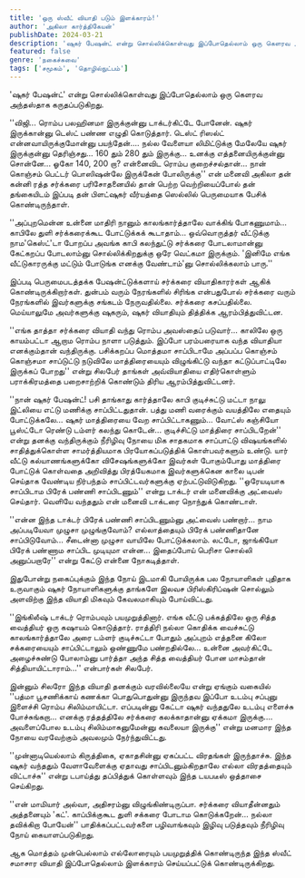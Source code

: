 ```yaml
---
title: 'ஒரு ஸ்வீட் வியாதி படும் இளக்காரம்!'
author: 'அகிலா கார்த்திகேயன்'
publishDate: 2024-03-21
description: 'ஷுகர் பேஷன்ட் என்று சொல்லிக்கொள்வது இப்போதெல்லாம் ஒரு கெளரவ அந்தஸ்தாக கருதப்படுகிறது...'
featured: false
genre: 'நகைச்சுவை'
tags: ['சமூகம்', 'தொழில்நுட்பம்']
---
```


'ஷுகர் பேஷன்ட்' என்று சொல்லிக்கொள்வது இப்போதெல்லாம் ஒரு கெளரவ அந்தஸ்தாக கருதப்படுகிறது.

''விஜி... ரொம்ப பலஹினமா இருக்குன்னு டாக்டர்கிட்டே போனேன். ஷுகர் இருக்கான்னு டெஸ்ட் பண்ண எழுதி கொடுத்தார். டெஸ்ட் ரிஸல்ட் என்னவாயிருக்குமோன்னு பயந்தேன்.... நல்ல வேளையா லிமிட்டுக்கு மேலேயே ஷுகர் இருக்குன்னு தெரிஞ்சது... 160 தும் 280 தும் இருக்கு... உனக்கு எத்தனையிருக்குன்னு சொன்னே... ஓகோ 140, 200 றா? என்னைவிட ரொம்ப குறைச்சல்தான்... நான் கொஞ்சம் பெட்டர் பொஸிஷன்லே இருக்கேன் போலிருக்கு'' என் மனைவி அகிலா தன் கன்னி ரத்த சர்க்கரை பரிசோதனையில் தான் பெற்ற வெற்றியைப்போல் தன் தங்கையிடம் இப்படி தன் பிளட்ஷுகர் வீர்யத்தை ​ஸெல்லில் பெருமையாக பேசிக் கொண்டிருந்தாள்.

''அப்புறமென்ன உன்னை மாதிரி நானும் காலங்கார்த்தாலே வாக்கிங் போகணுமாம்... காபிலே துளி சர்க்கரைக்கூட போட்டுக்கக் கூடாதாம்... ஒவ்வொருத்தர் வீட்டுக்கு நாம'கெஸ்ட்'டா போறப்ப அவங்க காபி கலந்துட்டு சர்க்கரை போடலாமான்னு கேட்கறப்ப போடலாம்னு சொல்லிக்கிறதுக்கு ஒரே வெட்கமா இருக்கும். 'இனிமே எங்க வீட்டுகாரருக்கு மட்டும் போடுங்க எனக்கு வேண்டாம்'னு சொல்லிக்கலாம் பாரு.''

இப்படி பெருமைபடத்தக்க பேஷன்ட்டுக்களாய் சர்க்கரை வியாதிகாரர்கள் ஆகிக் கொண்டிருக்கிறார்கள். துன்பம் வரும் நேரங்களில் சிரிங்க என்பதுபோல் சர்க்கரை வரும் நேரங்களில் இவர்களுக்கு சங்கடம் நேருவதில்லை. சர்க்கரை கசப்பதில்லை. மெய்யாலுமே அவர்களுக்கு ஷுகரும், ஷுகர் வியாதியும் தித்திக்க ஆரம்பித்துவிட்டன.

''எங்க தாத்தா சர்க்கரை வியாதி வந்து ரொம்ப அவஸ்தைப் படுவார்... காலிலே ஒரு காயம்பட்டா ஆறாம ரொம்ப நாளா படுத்தும். இப்போ பரம்பரையாக வந்த வியாதியா எனக்கும்தான் வந்திருக்கு. பசிக்கறப்ப மொத்தமா சாப்பிடாமே அப்பப்ப கொஞ்சம் கொஞ்சமா சாப்டுட்டு நடுவிலே மாத்திரையையும் விழுங்கிட்டு வந்தா கட்டுப்பாட்டிலே இருக்கப் போறது'' என்று சிலபேர் தாங்கள் அவ்வியாதியை எதிர்கொள்ளும் பராக்கிரமத்தை பறைசாற்றிக் கொண்டும் திரிய ஆரம்பித்துவிட்டனர்.

''நான் ஷுகர் பேஷன்ட்! பசி தாங்காது கார்த்தாலே காபி குடிச்சுட்டு மட்டா நாலு இட்லியை எட்டு மணிக்கு சாப்பிட்டதுதான். பத்து மணி வரைக்கும் வயத்திலே எதையும் போட்டுக்கலே... ஷுகர் மாத்திரையை வேற சாப்பிட்டாகணும்... வோட்ஸ் கஞ்சியோ பூஸ்ட்டோ ரெண்டு டம்ளர் கலந்து கொடேன்... குடிச்சிட்டு மாத்திரை சாப்பிடறேன்'' என்று தனக்கு வந்திருக்கும் நீரிழிவு நோயை மிக சாதகமாக சாப்பாட்டு விஷயங்களில் சாதித்துக்கொள்ள சாமர்த்தியமாக பிரயோகப்படுத்திக் கொள்பவர்களும் உண்டு. யார் வீட்டு கல்யாணங்களுக்கோ விசேஷங்களுக்கோ இவர்கள் போகும்போது மாத்திரை போட்டுக் கொள்வதை அறிவித்து பிரத்யேகமாக இவர்களுக்கென காலை டிபன் செய்தாக வேண்டிய நிர்பந்தம் சாப்பிட்டவர்களுக்கு ஏற்பட்டுவிடுகிறது.
''ஒரேயடியாக சாப்பிடாம பிரேக் பண்ணி சாப்பிடணும்'' என்று டாக்டர் என் மனைவிக்கு அட்வைஸ் செய்தார். வெளியே வந்ததும் என் மனைவி டாக்டரை நொந்துக் கொண்டாள்.

''என்ன இந்த டாக்டர் பிரேக் பண்ணி சாப்பிடணும்னு அட்வைஸ் பண்றார்... நாம அப்படியேவா முழுசா முழுங்குவோம்? எல்லாத்தையும் பிரேக் பண்ணிதானே சாப்பிடுவோம்... சீடைன்னா முழுசா வாயிலே போட்டுக்கலாம். லட்டோ, ஜாங்கியோ பிரேக் பண்ணாம சாப்பிட முடியுமா என்ன... இதைப்போய் பெரிசா சொல்லி அனுப்பறாரே'' என்று கேட்டு என்னை நோகடித்தாள்.

இதுபோன்று நகைப்புக்கும் இந்த நோய் இடமாகி போயிருக்க பல நோயாளிகள் புதிதாக உருவாகும் ஷுகர் நோயாளிகளுக்கு தாங்களே இலவச பிரிஸ்கிரிப்ஷன் சொல்லும் அளவிற்கு இந்த வியாதி மிகவும் கேவலமாகியும் போய்விட்டது.

''இங்கிலீஷ் டாக்டர் ரொம்பவும் பயமுறுத்தினார். எங்க வீட்டு பக்கத்திலே ஒரு சித்த வைத்தியர் ஒரு கஷாயம் கொடுத்தார். ராத்திரி நல்லா கொதிக்க வைச்சுட்டு காலங்கார்த்தாலே அரை டம்ளர் குடிச்சுட்டா போதும் அப்புறம் எத்தனை கிலோ சக்கரையையும் சாப்பிட்டாலும் ஒண்ணுமே பண்றதில்லே... உன்னை அவர்கிட்டே அழைச்சுண்டு போலாம்னு பார்த்தா அந்த சித்த வைத்தியர் போன மாசம்தான் சித்தியாயிட்டாராம்...'' என்பார்கள் சிலபேர்.

இன்னும் சிலரோ இந்த வியாதி தனக்கும் வரவில்லையே என்று ஏங்கும் வகையில் ''பத்மா பூசணிக்காய் கணக்கா பொதுபொதுன்னு இருந்தவ இப்போ உடம்பு சப்புனு இளைச்சி ரொம்ப சிலிம்மாயிட்டா. எப்படின்னு கேட்டா ஷுகர் வந்ததுலே உடம்பு எளைச்சு போச்சுங்கறா... எனக்கு ரத்தத்திலே சர்க்கரை கலக்காதான்னு ஏக்கமா இருக்கு.... அவளைப்போல உடம்பு சிலிம்மாகனுமேன்னு கவலையா இருக்கு'' என்று மனமார இந்த நோயை வரவேற்கும் அவலமும் நேர்ந்துவிட்டது.

''முன்னாடியெல்லாம் கிருத்திகை, ஏகாதசின்னு ஏகப்பட்ட விரதங்கள் இருந்தாச்சு. இந்த ஷுகர் வந்ததும் வேளாவேளைக்கு ஏதாவது சாப்பிடனும்கிறதாலே எல்லா விரதத்தையும் விட்டாச்சு'' என்று டபாய்த்து தப்பித்துக் கொள்ளவும் இந்த டயபடீஸ் ஒத்தாசை செய்கிறது.

''என் மாமியார் அல்வா, அதிசரம்னு விழுங்கிண்டிருப்பா. சர்க்கரை வியாதீன்னதும் அத்தனையும் 'கட்'. காப்பிக்குகூட துளி சக்கரை போடாம கொடுக்கறேன்... நல்லா தவிக்கிறா போயேன்'' பாதிக்கப்பட்டவர்களை பழிவாங்கவும் இழிவு படுத்தவும் நீரிழிவு நோய் கையாளப்படுகிறது.

ஆக மொத்தம் முன்பெல்லாம் எல்லோரையும் பயமுறுத்திக் கொண்டிருந்த இந்த ஸ்வீட் சமாசார வியாதி இப்போதெல்லாம் இளக்காரம் செய்யப்பட்டுக் கொண்டிருக்கிறது.
